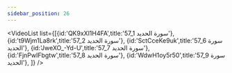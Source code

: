 ```yaml
---
sidebar_position: 26
---
```


<VideoList list={[{id:'QK9xXl1H4FA',title:'57_1 سورة الحديد'},
{id:'t9Wjm1La8rk',title:'57_2 سورة الحديد'},
{id:'SctCceKe9uk',title:'57_6 سورة الحديد'},
{id:'JweXO_-Yd-U',title:'57_7 سورة الحديد'},
{id:'FjnPwIFbgtw',title:'57_8 سورة الحديد'},
{id:'WdwH1oy5r50',title:'57_9 سورة الحديد'},
]}
/>
